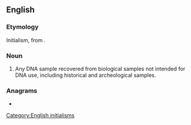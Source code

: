 {{also|adna|adná}}
==English==

===Etymology===
Initialism, from {{m|en|ancient}} {{m|en|DNA}}.

===Noun===
{{en-noun|~}}
{{wikipedia|ancient DNA}}

# {{lb|en|genetics}} Any DNA sample recovered from biological samples not intended for DNA use, including historical and archeological samples.

===Anagrams===
* {{anagrams|en|ANDA|Dana|NDAA|dana|dāna|nada}}

[[Category:English initialisms]]